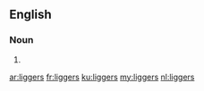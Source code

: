 ==English==

===Noun===
{{head|en}}

# {{plural of|ligger}}

[[ar:liggers]]
[[fr:liggers]]
[[ku:liggers]]
[[my:liggers]]
[[nl:liggers]]